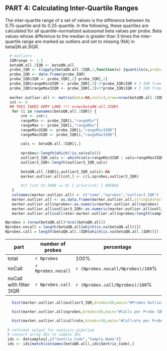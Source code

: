 
## PART 4: Calculating Inter-Quartile Ranges 

The inter-quartile range of a set of values is the difference between its 0.75-quartile and its 0.25-quartile. 
In the following, these quartiles are calculated for all quantile-normalized autosomal beta values per probe. Beta values whose difference to the median is greater than 3 times the inter-quartile range are marked as outliers and set to missing (NA) in betaQN.all.3IQR.

```r
  # outliers
  IQRrange <- 1.5
  betaQN.all.3IQR <- betaQN.all
  probe_IQR <- t(apply(betaQN.all.3IQR,1,function(x) {quantile(x,probs=c(0.25,0.75,0.5),na.rm=T)}))
  probe_IQR <- data.frame(probe_IQR)
  probe_IQR$IQR <- probe_IQR[,2]-probe_IQR[,1]
  probe_IQR$rangeMin3IQR <- probe_IQR[,3]-3*probe_IQR$IQR # 3 IQR from median
  probe_IQR$rangeMax3IQR <- probe_IQR[,3]+3*probe_IQR$IQR # 3 IQR from median
  
  marker.outlier.all <- matrix(data=NA,ncol=3,nrow=nrow(betaQN.all.3IQR))
  cnt <- 0
  ## THIS TAKES VERY LONG !!! nrow(betaQN.all.3IQR)
   for (i in rownames(betaQN.all.3IQR)) {
       cnt <- cnt+1
       rangeMin <- probe_IQR[i,"rangeMin"]
       rangeMax <- probe_IQR[i,"rangeMax"]
       rangeMin3IQR <- probe_IQR[i,"rangeMin3IQR"]
       rangeMax3IQR <- probe_IQR[i,"rangeMax3IQR"]
   
       vals <- betaQN.all.3IQR[i,]
   
       nprobes<-length(which(!is.na(vals)))
       outlier3_IQR_vals <- which(vals<rangeMin3IQR | vals>rangeMax3IQR)
       outlier3_IQR<-length(outlier3_IQR_vals)
       
       betaQN.all.3IQR[i,outlier3_IQR_vals]<-NA
       marker.outlier.all[cnt,] <- c(i,nprobes,outlier3_IQR)
   
       #if (cnt %% 5000 == 0) { print(cnt) } #DEBUG
   }
   colnames(marker.outlier.all) <- c("name","nprobes","outlier3_IQR")
   marker.outlier.all <- as.data.frame(marker.outlier.all,stringsAsFactors=F)
   marker.outlier.all$nprobes<-as.numeric(marker.outlier.all$nprobes)
   marker.outlier.all$outlier3_IQR<-as.numeric(marker.outlier.all$outlier3_IQR)
   marker.outlier.all$callrate<-marker.outlier.all$nprobes/length(samples)
```

```r
Nprobes = (nrow(betaQN.all)*ncol(betaQN.all))
Nprobes.nocall = length(betaQN.all[which(is.na(betaQN.all))])
Nprobes.call = length(betaQN.all.3IQR[which(is.na(betaQN.all.3IQR))])
```

part                    | number of probes      | percentage 
------------------------|-----------------------|----------------------------------------------------------------------
total                   | `r Nprobes`           | 100\%
noCall                  | `r Nprobes.nocall`    |`r (Nprobes.nocall/Nprobes)/100 `\%
noCall with filter 3IQR | `r Nprobes.call`  	|`r (Nprobes.call/Nprobes)/100 `\%

```r
   hist(marker.outlier.all$outlier3_IQR,breaks=50,main="#Probes Outlier 3 IQR",xlab="#outliers per probe",ylab="#probes")
```
  

```r
   hist(marker.outlier.all$nprobes,breaks=50,main="#Calls per Probe (QN Dataset)",xlab="#calls per probe",ylab="#probes")
```
  

```r
   hist(marker.outlier.all$callrate,breaks=50,main="#Callrate per Probe (QN Dataset)",xlab="callrate",ylab="#probes")
   
 # reformat output for analysis pipeline
 # convert array IDs to sample IDs
 ids <- datsamples[,c("Sentrix_Code","Sample_Name")]
 ids <- ids[match(colnames(betaQN.all),ids$Sentrix_Code),]

```
